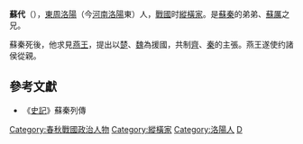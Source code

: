 {{About|戰國縱橫家'''蘇代'''|其他名叫'''蘇代'''的人物|蘇代 (消歧义)}}
'''蘇代'''（{{bd|？||？||catIdx=S蘇}}），[[東周|東周]][[洛陽|洛陽]]（今[[河南|河南]][[洛陽|洛陽]]東）人，[[戰國|戰國]]时[[縱橫家|縱橫家]]。是[[蘇秦|蘇秦]]的弟弟、[[蘇厲|蘇厲]]之兄。

蘇秦死後，他求見[[燕王|燕王]]，提出以[[楚國|楚]]、[[魏国_(战国)|魏]]為援國，共制[[齊國|齊]]、[[秦國|秦]]的主張。燕王遂使约諸侯從親。

==參考文獻==
*《[[史記|史記]]》蘇秦列傳

[[Category:春秋戰國政治人物|Category:春秋戰國政治人物]]
[[Category:縱橫家|Category:縱橫家]]
[[Category:洛陽人|Category:洛陽人]]
[[Category:蘇姓|D]]